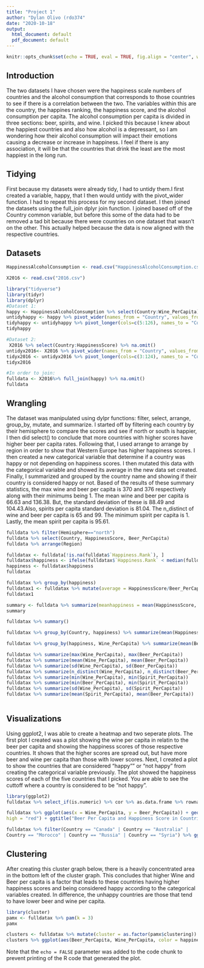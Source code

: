 ```yaml
---
title: "Project 1"
author: "Dylan Olivo (rdo374"
date: "2020-10-18"
output:
  html_document: default
  pdf_document: default
---
```


```r
knitr::opts_chunk$set(echo = TRUE, eval = TRUE, fig.align = "center", warning = F, mesage = F, tidy=TRUE, tidy.opts =list(width.cutoff=60), R.options=list(max.print=100))
```

## Introduction

  The two datasets I have chosen were the happiness scale numbers of countries and the alcohol consumption that corresponds to those countries to see if there is a correlation between the two. The variables within this are the country, the happines ranking, the happiness score, and the alcohol consumption per capita. The alcohol consumption per capita is divided in three sections: beer, spirits, and wine. I picked this because I knew about the happiest countries and also how alcohol is a depressant, so I am wondering how their alcohol consumption will impact their emotions causing a decrease or increase in happiness. I feel if there is any association, it will be that the countries that drink the least are the most happiest in the long run.
  
## Tidying
  
  First because my datasets were already tidy, I had to untidy them.I first created a variable, happy, that I then would untidy with the pivot_wider function. I had to repeat this process for my second dataset. I then joined the datasets using the full_join dplyr join function. I joined based off of the Country common variable, but before this some of the data had to be removed a tad bit because there were countries on one dataset that wasn't on the other. This actually helped because the data is now aligned with the respective countries. 
  
## Datasets

```r
HappinessAlcoholConsumption <- read.csv("HappinessAlcoholConsumption.csv")

X2016 <- read.csv("2016.csv")
```

```r
library("tidyverse")
library(tidyr)
library(dplyr)
#Dataset 1:
happy <- HappinessAlcoholConsumption %>% select(Country:Wine_PerCapita) %>% na.omit()
untidyhappy <- happy %>% pivot_wider(names_from = "Country", values_from = "Beer_PerCapita")
tidyhappy <- untidyhappy %>% pivot_longer(cols=c(5:126), names_to = "Country", values_to = "Beer_PerCapita") %>% na.omit()
tidyhappy

#Dataset 2:
 X2016 %>% select(Country:HappinessScore) %>% na.omit()
untidyx2016<- X2016 %>% pivot_wider(names_from = "Country", values_from = "Happiness.Rank")
tidyx2016 <- untidyx2016 %>% pivot_longer(cols=c(3:124), names_to = "Country", values_to = "Happiness Rank") %>% na.omit()
tidyx2016

#In order to join:
fulldata <- X2016%>% full_join(happy) %>% na.omit()
fulldata
```

## Wrangling

  The dataset was manipulated using dylpr functions: filter, select, arrange, group_by, mutate, and summarize. I started off by filtering each country by their hemisphere to compare the scores and see if north or south is happier, I then did select() to conclude that more countries with higher scores have higher beer per capita rates. Following that, I used arrange to arrange by region in order to show that Western Europe has higher happiness scores. I then created a new categorical variable that determine if a country was happy or not depending on happiness scores. I then mutated this data with the categorical variable and showed its average in the new data set created. Finally, I summarized and grouped by the country name and showing if their country is considered happy or not. 
    Based of the results of these summary statistics, the max wine and beer per capita is 370 and 376 respectively along with their minimums being 1. The mean wine and beer per capita is 66.63 and 136.38. But, the standard deviation of these is 88.49 and 104.43.Also, spirits per capita standard deviation is 81.04. The n_distinct of wine and beer per capita is 65 and 99. The minimum spirit per capita is 1. Lastly, the mean spirit per capita is 95.61.
```r
fulldata %>% filter(Hemisphere=="north")
fulldata %>% select(Country, HappinessScore, Beer_PerCapita)
fulldata %>% arrange(Region)

fulldatax <- fulldata[!is.na(fulldata$`Happiness.Rank`), ]
fulldatax$happiness <- ifelse(fulldatax$`Happiness.Rank` < median(fulldatax$`Happiness.Rank`), "happy", "not happy")
happiness <- fulldatax$happiness
fulldatax

fulldatax %>% group_by(happiness)
fulldatax1 <- fulldatax %>% mutate(average = HappinessScore/Beer_PerCapita )
fulldatax1

summary <- fulldata %>% summarize(meanhappiness = mean(HappinessScore, na.rm = T), n_rows = n(), n_country = n_distinct(Country))
summary

fulldatax %>% summary()

fulldatax %>% group_by(Country, happiness) %>% summarize(mean(HappinessScore))

fulldatax %>% group_by(happiness, Wine_PerCapita) %>% summarize(mean(Beer_PerCapita))

fulldatax %>% summarize(max(Wine_PerCapita), max(Beer_PerCapita))
fulldatax %>% summarize(mean(Wine_PerCapita), mean(Beer_PerCapita))
fulldatax %>% summarize(sd(Wine_PerCapita), sd(Beer_PerCapita))
fulldatax %>% summarize(n_distinct(Wine_PerCapita), n_distinct(Beer_PerCapita))
fulldatax %>% summarize(min(Wine_PerCapita), min(Spirit_PerCapita))
fulldatax %>% summarize(min(Beer_PerCapita), min(Spirit_PerCapita))
fulldatax %>% summarize(sd(Wine_PerCapita), sd(Spirit_PerCapita))
fulldatax %>% summarize(mean(Spirit_PerCapita), mean(Beer_PerCapita))
  
```
## Visualizations

Using ggplot2, I was able to create a heatmap and two seperate plots. The first plot I created was a plot showing the wine per capita in relatin to the beer per capita and showing the happiness scores of those respective countries. It shows that the higher scores are spread out, but have more beer and wine per capita than those with lower scores. 
  Next, I created a plot to show the countries that are considered "happy"" or "not happy" from creating the categorical variable previously. The plot showed the happiness scores of each of the five countries that I picked. You are able to see the cuttoff where a country is considered to be "not happy".
```r
library(ggplot2)
fulldatax %>% select_if(is.numeric) %>% cor %>% as.data.frame %>% rownames_to_column %>% pivot_longer(-1) %>% ggplot(aes(rowname, name, fill = value)) + geom_tile() + geom_text(aes(label = round(value, 2))) +xlab("") + ylab("") + scale_fill_gradient2(high  = "red", low = "goldenrod1" ) + theme(axis.text.x = element_text(angle = 60, hjust = 1)) + ggtitle("Numerical Variables Heat Map")

fulldatax %>% ggplot(aes(x = Wine_PerCapita, y = Beer_PerCapita)) + geom_point(size = 2, aes(color = HappinessScore)) + scale_color_gradient(low = "pink",
high = "red") + ggtitle("Beer Per Capita and Happiness Score in Countries") + xlab("Wine_PerCapita") + scale_y_continuous(breaks = seq(0, 400, 100)) + scale_x_continuous(breaks = seq(0, 300, 100))

fulldatax %>% filter(Country == "Canada" | Country == "Australia" |
Country == "Morocco" | Country == "Russia" | Country == "Syria") %>% ggplot(aes(x = Country, y = HappinessScore, fill = Country)) + geom_bar(stat = "summary", fun.y = "mean", position = "dodge") + facet_wrap(~happiness) + ggtitle("Happiness Scores of 5 Different Countries") + theme(axis.text.x = element_blank(), legend.position = "left") + scale_y_continuous(breaks = seq(0, 8, 1))
```

## Clustering

After creating this cluster graph below, there is a heavily concentrated area in the bottom left of the cluster graph. This concludes that higher Wine and Beer per capita is a factor that leads to these countries having higher happiness scores and being considered happy according to the categorical variables created. In difference, the unhappy countries are those that tend to have lower beer and wine per capita. 

```r
library(cluster)
pamx <- fulldatax %>% pam(k = 3)
pamx

clusters <- fulldatax %>% mutate(cluster = as.factor(pamx$clustering))
clusters %>% ggplot(aes(Beer_PerCapita, Wine_PerCapita, color = happiness, shape = cluster)) + geom_point() + ggtitle("Cluster Graph of Wine and Beer per Capita")
```

Note that the `echo = FALSE` parameter was added to the code chunk to prevent printing of the R code that generated the plot.
